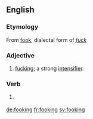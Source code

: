 ==English==

===Etymology===
From [[fook]], dialectal form of ''[[fuck]]''

===Adjective===
{{en-adj}}

# {{context|vulgar|Northern England|lang=en}} [[fucking]]; a strong [[intensifier]].

===Verb===
{{en-verb form}}

# {{context|vulgar|Northern England|lang=en}} {{present participle of|fook}}

[[de:fooking]]
[[fr:fooking]]
[[sv:fooking]]